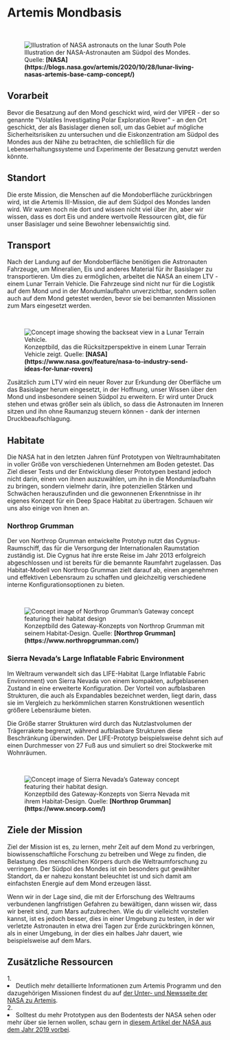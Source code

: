 
# Artemis Mondbasis

<ReadingTime />

<br/>
<figure>
<Image src={require(".//../../../resources/images/lunarbasecamp.png")} alt="Illustration of NASA astronauts on the lunar South Pole" />
<figcaption style={{ color: "rgb(156, 156, 156)", fontSize: "14px", marginTop: "2px" }}>Illustration der NASA-Astronauten am Südpol des Mondes. Quelle: <strong>[NASA](https://blogs.nasa.gov/artemis/2020/10/28/lunar-living-nasas-artemis-base-camp-concept/)</strong></figcaption>
</figure>

## Vorarbeit
Bevor die Besatzung auf den Mond geschickt wird, wird der VIPER - der so genannte "Volatiles Investigating Polar Exploration Rover" - an den Ort geschickt, der als Basislager dienen soll, um das Gebiet auf mögliche Sicherheitsrisiken zu untersuchen und die Eiskonzentration am Südpol des Mondes aus der Nähe zu betrachten, die schließlich für die Lebenserhaltungssysteme und Experimente der Besatzung genutzt werden könnte.

## Standort
Die erste Mission, die Menschen auf die Mondoberfläche zurückbringen wird, ist die Artemis III-Mission, die auf dem Südpol des Mondes landen wird. Wir waren noch nie dort und wissen nicht viel über ihn, aber wir wissen, dass es dort Eis und andere wertvolle Ressourcen gibt, die für unser Basislager und seine Bewohner lebenswichtig sind.

## Transport
Nach der Landung auf der Mondoberfläche benötigen die Astronauten Fahrzeuge, um Mineralien, Eis und anderes Material für ihr Basislager zu transportieren. Um dies zu ermöglichen, arbeitet die NASA an einem LTV - einem Lunar Terrain Vehicle. Die Fahrzeuge sind nicht nur für die Logistik auf dem Mond und in der Mondumlaufbahn unverzichtbar, sondern sollen auch auf dem Mond getestet werden, bevor sie bei bemannten Missionen zum Mars eingesetzt werden. 

<br/>
<figure>
<Image src={require(".//../../../resources/images/lunartransportvehicle.png")} alt="Concept image showing the backseat view in a Lunar Terrain Vehicle." />
<figcaption style={{ color: "rgb(156, 156, 156)", fontSize: "14px", marginTop: "2px" }}>Konzeptbild, das die Rücksitzperspektive in einem Lunar Terrain Vehicle zeigt. Quelle: <strong>[NASA](https://www.nasa.gov/feature/nasa-to-industry-send-ideas-for-lunar-rovers)</strong></figcaption>
</figure>

Zusätzlich zum LTV wird ein neuer Rover zur Erkundung der Oberfläche um das Basislager herum eingesetzt, in der Hoffnung, unser Wissen über den Mond und insbesondere seinen Südpol zu erweitern. Er wird unter Druck stehen und etwas größer sein als üblich, so dass die Astronauten im Inneren sitzen und ihn ohne Raumanzug steuern können - dank der internen Druckbeaufschlagung.

## Habitate
Die NASA hat in den letzten Jahren fünf Prototypen von Weltraumhabitaten in voller Größe von verschiedenen Unternehmen am Boden getestet. Das Ziel dieser Tests und der Entwicklung dieser Prototypen bestand jedoch nicht darin, einen von ihnen auszuwählen, um ihn in die Mondumlaufbahn zu bringen, sondern vielmehr darin, ihre potenziellen Stärken und Schwächen herauszufinden und die gewonnenen Erkenntnisse in ihr eigenes Konzept für ein Deep Space Habitat zu übertragen. Schauen wir uns also einige von ihnen an.

### Northrop Grumman
Der von Northrop Grumman entwickelte Prototyp nutzt das Cygnus-Raumschiff, das für die Versorgung der Internationalen Raumstation zuständig ist. Die Cygnus hat ihre erste Reise im Jahr 2013 erfolgreich abgeschlossen und ist bereits für die bemannte Raumfahrt zugelassen. Das Habitat-Modell von Northrop Grumman zielt darauf ab, einen angenehmen und effektiven Lebensraum zu schaffen und gleichzeitig verschiedene interne Konfigurationsoptionen zu bieten.

<br/>
<figure>
<Image src={require(".//../../../resources/images/habitat1.png")} alt="Concept image of Northrop Grumman’s Gateway concept featuring their habitat design" />
<figcaption style={{ color: "rgb(156, 156, 156)", fontSize: "14px", marginTop: "2px" }}>Konzeptbild des Gateway-Konzepts von Northrop Grumman mit seinem Habitat-Design. Quelle: <strong>[Northrop Grumman](https://www.northropgrumman.com/)</strong></figcaption>
</figure>

### Sierra Nevada’s Large Inflatable Fabric Environment
Im Weltraum verwandelt sich das LIFE-Habitat (Large Inflatable Fabric Environment) von Sierra Nevada von einem kompakten, aufgeblasenen Zustand in eine erweiterte Konfiguration. Der Vorteil von aufblasbaren Strukturen, die auch als Expandables bezeichnet werden, liegt darin, dass sie im Vergleich zu herkömmlichen starren Konstruktionen wesentlich größere Lebensräume bieten. 

Die Größe starrer Strukturen wird durch das Nutzlastvolumen der Trägerrakete begrenzt, während aufblasbare Strukturen diese Beschränkung überwinden. Der LIFE-Prototyp beispielsweise dehnt sich auf einen Durchmesser von 27 Fuß aus und simuliert so drei Stockwerke mit Wohnräumen.

<br/>
<figure>
<Image src={require(".//../../../resources/images/habitat2.png")} alt="Concept image of Sierra Nevada’s Gateway concept featuring their habitat design." />
<figcaption style={{ color: "rgb(156, 156, 156)", fontSize: "14px", marginTop: "2px" }}>Konzeptbild des Gateway-Konzepts von Sierra Nevada mit ihrem Habitat-Design. Quelle: <strong>[Northrop Grumman](https://www.sncorp.com/)</strong></figcaption>
</figure>

## Ziele der Mission
Ziel der Mission ist es, zu lernen, mehr Zeit auf dem Mond zu verbringen, biowissenschaftliche Forschung zu betreiben und Wege zu finden, die Belastung des menschlichen Körpers durch die Weltraumforschung zu verringern. Der Südpol des Mondes ist ein besonders gut gewählter Standort, da er nahezu konstant beleuchtet ist und sich damit am einfachsten Energie auf dem Mond erzeugen lässt.

Wenn wir in der Lage sind, die mit der Erforschung des Weltraums verbundenen langfristigen Gefahren zu bewältigen, dann wissen wir, dass wir bereit sind, zum Mars aufzubrechen. Wie du dir vielleicht vorstellen kannst, ist es jedoch besser, dies in einer Umgebung zu testen, in der wir verletzte Astronauten in etwa drei Tagen zur Erde zurückbringen können, als in einer Umgebung, in der dies ein halbes Jahr dauert, wie beispielsweise auf dem Mars. 


## Zusätzliche Ressourcen
<AdditionalResources>
  <div>
    <span>1. </span><li>Deutlich mehr detaillierte Informationen zum Artemis Programm und den dazugehörigen Missionen findest du auf <a href="https://blogs.nasa.gov/artemis/2020/10/28/lunar-living-nasas-artemis-base-camp-concept/" target="_blank">der Unter- und Newsseite der NASA zu Artemis</a>.</li>
  </div>
  <div>
    <span>2. </span><li>Solltest du mehr Prototypen aus den Bodentests der NASA sehen oder mehr über sie lernen wollen, schau gern in <a href="https://dearmoon.earth/" target="_blank">diesem Artikel der NASA aus dem Jahr 2019 vorbei</a>.</li>
  </div>
</AdditionalResources>


<Analytics />